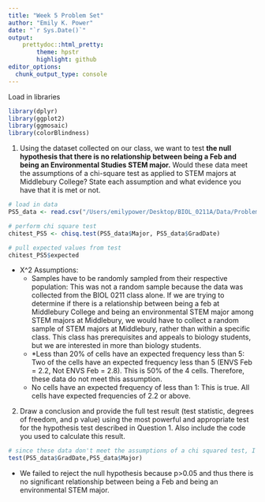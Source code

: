 ```yaml
---
title: "Week 5 Problem Set"
author: "Emily K. Power"
date: "`r Sys.Date()`"
output: 
    prettydoc::html_pretty:
        theme: hpstr
        highlight: github
editor_options: 
  chunk_output_type: console
---
```


Load in libraries
```r
library(dplyr)
library(ggplot2)
library(ggmosaic)
library(colorBlindness)
```


1. Using the dataset collected on our class, we want to test **the null hypothesis that there is no relationship between being a Feb and being an Environmental Studies STEM major.** Would these data meet the assumptions of a chi-square test as applied to STEM majors at Middlebury College? State each assumption and what evidence you have that it is met or not.
```r
# load in data
PS5_data <- read.csv("/Users/emilypower/Desktop/BIOL_0211A/Data/ProblemSet5Data.csv")

# perform chi square test
chitest_PS5 <- chisq.test(PS5_data$Major, PS5_data$GradDate)

# pull expected values from test
chitest_PS5$expected
```

  * X^2 Assumptions:
    * Samples have to be randomly sampled from their respective population: This was not a random sample because the data was collected from the BIOL 0211 class alone. If we are trying to determine if there is a relationship between being a feb at Middlebury College and being an environmental STEM major among STEM majors at Middlebury, we would have to collect a random sample of STEM majors at Middlebury, rather than within a specific class. This class has prerequisites and appeals to biology students, but we are interested in more than biology students. 
    * *Less than 20% of cells have an expected frequency less than 5: Two of the cells have an expected frequency less than 5 (ENVS Feb = 2.2, Not ENVS Feb = 2.8). This is 50% of the 4 cells. Therefore, these data do not meet this assumption.
    * No cells have an expected frequency of less than 1: This is true. All cells have expected frequencies of 2.2 or above.


2. Draw a conclusion and provide the full test result (test statistic, degrees of freedom, and p value) using the most powerful and appropriate test for the hypothesis test described in Question 1. Also include the code you used to calculate this result.
```r
# since these data don't meet the assumptions of a chi squared test, I will perform a Fishers Exact Test
test(PS5_data$GradDate,PS5_data$Major)
```
  * We failed to reject the null hypothesis because p>0.05 and thus there is no significant relationship between being a Feb and being an environmental STEM major. 
